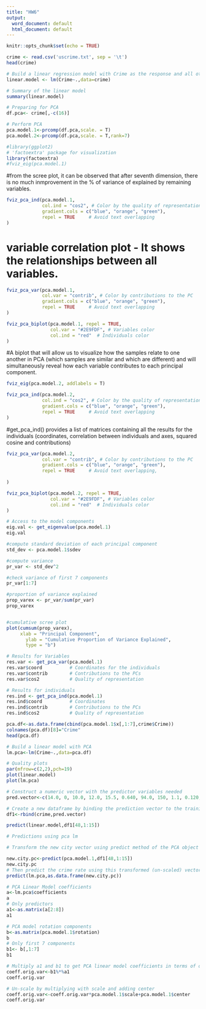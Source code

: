 ---
title: "HW6"
output:
  word_document: default
  html_document: default
---

```{r setup, include=FALSE}
knitr::opts_chunk$set(echo = TRUE)
```

```{r readdata}
crime <- read.csv('uscrime.txt', sep = '\t')
head(crime)
```

```{r str}

# Build a linear regression model with Crime as the response and all other features as predictors
linear.model <- lm(Crime~.,data=crime)

# Summary of the linear model
summary(linear.model)
```

```{r pca}
# Preparing for PCA
df.pca<- crime[,-c(16)]

# Perform PCA
pca.model.1<-prcomp(df.pca,scale. = T)
pca.model.2<-prcomp(df.pca,scale. = T,rank=7)
```

```{r screeplot}
#library(ggplot2)
# 'factoextra' package for visualization
library(factoextra)
#fviz_eig(pca.model.1)
```
#from the scree plot, it can be observed that after seventh dimension, there is no much inmprovement in the % of variance of explained by remaining variables.
```{r plot1}
fviz_pca_ind(pca.model.1,
             col.ind = "cos2", # Color by the quality of representation
             gradient.cols = c("blue", "orange", "green"),
             repel = TRUE     # Avoid text overlapping
)
```

# variable correlation plot - It shows the relationships between all variables.
```{r plot21}
fviz_pca_var(pca.model.1,
             col.var = "contrib", # Color by contributions to the PC
             gradient.cols = c("blue", "orange", "green"),
             repel = TRUE     # Avoid text overlapping
)
```

```{r plot2}
fviz_pca_biplot(pca.model.1, repel = TRUE,
                col.var = "#2E9FDF", # Variables color
                col.ind = "red"  # Individuals color
)
```
#A biplot that will allow us to visualize how the samples relate to one another in  PCA (which samples are similar and which are different) and will simultaneously reveal how each variable contributes to each principal component.
```{r plot4}
fviz_eig(pca.model.2, addlabels = T)
```
```{r plot5}
fviz_pca_ind(pca.model.2,
             col.ind = "cos2", # Color by the quality of representation
             gradient.cols = c("blue", "orange", "green"),
             repel = TRUE     # Avoid text overlapping
)
```
#get_pca_ind() provides a list of matrices containing all the results for the individuals (coordinates, correlation between individuals and axes, squared cosine and contributions)

```{r plot6}
fviz_pca_var(pca.model.2,
             col.var = "contrib", # Color by contributions to the PC
             gradient.cols = c("blue", "orange", "green"),
             repel = TRUE     # Avoid text overlapping,
             
)
```

```{r plot7}

fviz_pca_biplot(pca.model.2, repel = TRUE,
                col.var = "#2E9FDF", # Variables color
                col.ind = "red"  # Individuals color
)
```

```{r eigens}
# Access to the model components
eig.val <- get_eigenvalue(pca.model.1)
eig.val
```

```{r compute}
#compute standard deviation of each principal component
std_dev <- pca.model.1$sdev

#compute variance
pr_var <- std_dev^2

#check variance of first 7 components
pr_var[1:7]

#proportion of variance explained
prop_varex <- pr_var/sum(pr_var)
prop_varex


#cumulative scree plot
plot(cumsum(prop_varex), 
     xlab = "Principal Component",
       ylab = "Cumulative Proportion of Variance Explained",
       type = "b")
```

```{r var}
# Results for Variables
res.var <- get_pca_var(pca.model.1)
res.var$coord          # Coordinates for the individuals
res.var$contrib        # Contributions to the PCs
res.var$cos2           # Quality of representation 
```

```{r ind}
# Results for individuals
res.ind <- get_pca_ind(pca.model.1)
res.ind$coord          # Coordinates
res.ind$contrib        # Contributions to the PCs
res.ind$cos2           # Quality of representation
```

```{r p}
pca.df<-as.data.frame(cbind(pca.model.1$x[,1:7],crime$Crime))
colnames(pca.df)[8]="Crime"
head(pca.df)
```

```{r model}

# Build a linear model with PCA
lm.pca<-lm(Crime~.,data=pca.df)
```

```{r plot8}
# Quality plots
par(mfrow=c(2,2),pch=19)
plot(linear.model)
plot(lm.pca)
```

```{r predicot}

# Construct a numeric vector with the predictor variables needed
pred.vector<-c(14.0, 0, 10.0, 12.0, 15.5, 0.640, 94.0, 150, 1.1, 0.120, 3.6, 3200, 20.1, 0.04, 39.0, 0)

# Create a new dataframe by binding the prediction vector to the training data frame
df1<-rbind(crime,pred.vector)

predict(linear.model,df1[48,1:15])
```
```{r predictpca}

# Predictions using pca lm

# Transform the new city vector using predict method of the PCA object

new.city.pc<-predict(pca.model.1,df1[48,1:15])
new.city.pc
# Then predict the crime rate using this transformed (un-scaled) vector and linear model built with PCA
predict(lm.pca,as.data.frame(new.city.pc))
```
```{r pcacoef}
# PCA Linear Model coefficients
a<-lm.pca$coefficients
a
# Only predictors
a1<-as.matrix(a[2:8])
a1
```

```{r rota}
# PCA model rotation components
b<-as.matrix(pca.model.1$rotation)
b
# Only first 7 components
b1<- b[,1:7]
b1
```

```{r mul}

# Multiply a1 and b1 to get PCA linear model coefficients in terms of original variables
coeff.orig.var<-b1%*%a1
coeff.orig.var

```

```{r unsclae}
# Un-scale by multiplying with scale and adding center
coeff.orig.var<-coeff.orig.var*pca.model.1$scale+pca.model.1$center
coeff.orig.var
```



























